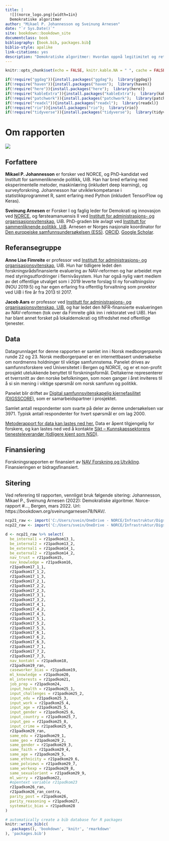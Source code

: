 ```yaml
--- 
title: |
  ![](norce_logo.png){width=1in}  
  Demokratiske algoritmer
author: "Mikael P. Johannesson og Sveinung Arnesen"  
date: "`r Sys.Date()`"
site: bookdown::bookdown_site
documentclass: book
bibliography: [book.bib, packages.bib]
biblio-style: apalike
link-citations: yes
description: "Demokratiske algoritmer: Hvordan oppnå legitimitet og rettferdighet i automatiserte beslutningsprosesser i offentlig forvaltning"
---
```

```r
knitr::opts_chunk$set(echo = FALSE, knitr.kable.NA = " ", cache = FALSE, warning = FALSE)

if(!require("ggdag")){install.packages("ggdag");  library(ggdag)}
if(!require("haven")){install.packages("haven");  library(haven)}
if(!require("here")){install.packages("here");  library(here)}
if(!require("kableExtra")){install.packages("kableExtra");  library(kableExtra)}
if(!require("patchwork")){install.packages("patchwork");  library(patchwork)}
if(!require("readxl")){install.packages("readxl");  library(readxl)}
if(!require("rio")){install.packages("rio");  library(rio)}
if(!require("tidyverse")){install.packages("tidyverse");  library(tidyverse)}
```


# Om rapporten {#om}

![](figs/png/nav_ordsky.png)
<!-- ## Kort sammendrag -->
<!-- Den pågående automatiseringen av beslutningsprosesser i offentlig forvaltning representerer en omveltning innenfor byråkratisk myndighetsutøvelse.  -->
<!-- Tilgang på store mengder relevant digital data og økende muligheter for å behandle informasjonen gjør at oppgaver som tidligere måtte behandles manuelt kan overlates til hel- eller halvautomatiserte prosesser med vesentlig redusert menneskelig inngripen.  -->
<!-- På den ene siden gir denne utviklingen store effektiviseringsmuligheter og potensial for offentlige besparelser.  -->
<!-- På den andre siden er ivaretakelsen av forvaltningens legitimitet i befolkningen et risikoaspekt i denne utviklingen.  -->
<!-- Det overordnede målet med denne rapporten er å studere ut fra et demokratiperspektiv om, og i så fall hvordan, oppfattelsen av NAV som institusjon blant innbyggere i Norge påvirkes av en overgang til økt grad av automatisert saksbehandling.  -->

## Forfattere

**Mikael P. Johannesson** er forsker ved NORCE, og PhD-kandidat ved Institutt for sammenliknende politikk, UiB.
Han har bred erfaring med eksperimentelle metoder, maskinlæring (inkludert deep learning), og surveyforskning.
Johannesson har utviklerkompetanse i statistikkprogrammet R, samt erfaring med Python (inkludert TensorFlow og Keras). 

**Sveinung Arnesen** er Forsker I og faglig leder for Demokrati og innovasjon ved [NORCE](https://www.norceresearch.no/personer/sveinung-arnesen), og førsteamanuensis II ved [Institutt for administrasjons- og organisasjonsvitenskap](https://www.uib.no/personer/Sveinung.Arnesen), UiB. 
PhD-graden ble avlagt ved [Institutt for sammenliknende politikk, UiB](https://www.uib.no/sampol). 
Arnesen er Norges nasjonale koordinator for [Den europeiske samfunnsundersøkelsen (ESS)](europeansocialsurvey.org). [ORCID](https://orcid.org/0000-0002-2825-0664). [Google Scholar](https://scholar.google.com/citations?user=xz8JwjAAAAAJ&hl=no&oi=ao).

## Referansegruppe 

**Anne Lise Fimreite** er professor ved [Institutt for administrasjons- og organisasjonsvitenskap](https://www.uib.no/personer/Anne.Lise.Fimreite), UiB.
Hun har tidligere ledet den forskningsrådsfinansierte evaluering av NAV-reformen og har arbeidet mye med styringsutfordringer i flernivåsystem. 
Hun har også nylig vært medlem av det offentlige utvalget som i 2019 leverte forslag til ny forvaltningslov (NOU 2019:5) og har egen erfaring fra offentlig forvaltning som prorektor ved UiB i fire år fra 2013 til 2017. 

**Jacob Aars** er professor ved [Institutt for administrasjons- og organisasjonsvitenskap, UiB](https://www.uib.no/personer/Jacob.Aars), og har ledet den NFR-finansierte evalueringen av NAV-reformen (tok over da Fimreite gikk inn i rektoratet ved UiB). 
Han har blant annet forsket på lokaldemokrati og tilfredshet med offentlige tjenester.

## Data

Datagrunnlaget for denne rapporten er samlet inn i Norsk medborgerpanels runde 22 og 23.
Norsk medborgerpanel er en internettbasert undersøkelse om nordmenns holdninger til viktige samfunnstema.
Panelet drives av samfunnsforskere ved Universitetet i Bergen og NORCE, og er et non-profit prosjekt utelukkende benyttet til forskningsformål. 
Deltakerne representerer et tverrsnitt av den norske befolkningen, som noen ganger i året inviteres til å si sin mening i viktige spørsmål om norsk samfunn og politikk.

Panelet blir driftet av [Digital samfunnsvitenskapelig kjernefasilitet (DIGSSCORE)](www.digsscore.uib.no), som er samarbeidspartner i prosjektet.

Samlet antall respondenter som svarte på deler av denne undersøkelsen var 3971.
Typisk antall respondenter for hvert spørsmål er om lag 2000.

[Metoderapport for data kan lastes ned her.](https://www.uib.no/en/digsscore/122162/methodology-and-field-periods)
Data er åpent tilgjengelig for forskere, og kan lastes ned ved å kontakte [Sikt – Kunnskapssektorens tjenesteleverandør (tidligere kjent som NSD)](https://sikt.no/).

## Finansiering
Forskningsrapporten er finansiert av [NAV Forskning og Utvikling](https://www.nav.no/no/nav-og-samfunn/kunnskap/fou-midler/pagaende-fou-prosjekter2/navs-tiltak-og-virkemidler).
Finansieringen er bidragsfinansiert.

## Sitering

Ved referering til rapporten, vennligst bruk følgende sitering:
Johannesson, Mikael P., Sveinung Arnesen (2022): Demokratiske algoritmer. Norce-rapport #..., Bergen, mars 2022. Url: https://bookdown.org/sveinungarnesen78/NAV/.

```r
ncp21_raw <- import('C:/Users/svein/OneDrive - NORCE/Infrastruktur/Digsscore/Medborgerpanelet/2021-2/Norsk medborgerpanel - runde 21 - v-100-O.sav')
ncp22_raw <- import('C:/Users/svein/OneDrive - NORCE/Infrastruktur/Digsscore/Medborgerpanelet/2021-3/Norsk medborgerpanel - runde 22 - v-100-O.sav')

d <- ncp21_raw %>% select(
  be_internal1 = r21padkom13_1,
  be_internal2 = r21padkom13_2,
  be_external1 = r21padkom14_1,
  be_external2 = r21padkom14_2,
  nav_trust = r21padkom15,
  nav_knowledge = r21padkom16,
  r21padkom17_1_1,
  r21padkom17_1_2,
  r21padkom17_1_3,
  r21padkom17_2_1,
  r21padkom17_2_2,
  r21padkom17_2_3,
  r21padkom17_3_1,
  r21padkom17_3_2,
  r21padkom17_4_1,
  r21padkom17_4_2,
  r21padkom17_4_3,
  r21padkom17_5_1,
  r21padkom17_5_2,
  r21padkom17_5_3,
  r21padkom17_6_1,
  r21padkom17_6_2,
  r21padkom17_6_3,
  r21padkom17_7_1,
  r21padkom17_7_2,
  r21padkom17_7_3,
  nav_kontakt = r21padkom18,
  r21padkom19_ran,
  caseworker_bias = r21padkom19,
  ml_knowledge = r21padkom20,
  ml_interests = r21padkom21,
  job_prep = r21padkom24,
  input_health = r21padkom25_1,
  input_challenges = r21padkom25_2,
  input_edu = r21padkom25_3,
  input_work = r21padkom25_4,
  input_age = r21padkom25_5,
  input_gender = r21padkom25_6,
  input_country = r21padkom25_7,
  input_geo = r21padkom25_8,
  input_crime = r21padkom25_9,
  r21padkom29_ran,
  same_edu = r21padkom29_1,
  same_geo = r21padkom29_2,
  same_gender = r21padkom29_3,
  same_faith = r21padkom29_4,
  same_age = r21padkom29_5,
  same_ethnicity = r21padkom29_6,
  same_polviews = r21padkom29_7,
  same_workexp = r21padkom29_8,
  same_sexualorient = r21padkom29_9,
  ml_worry = r21padkom22,
  #opentext variable r21padkom23
  r21padkom26_ran,
  r21padkom26_ran_contra,
  parity_post = r21padkom26,
  parity_reasoning = r21padkom27,
  systematic_bias = r21padkom28
)
```


```r
# automatically create a bib database for R packages
knitr::write_bib(c(
  .packages(), 'bookdown', 'knitr', 'rmarkdown'
), 'packages.bib')
```
